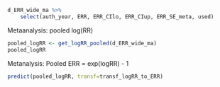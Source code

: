 ```r
d_ERR_wide_ma %>%
    select(auth_year, ERR, ERR_CIlo, ERR_CIup, ERR_SE_meta, used)
```

Metaanalysis: pooled log(RR)

```r
pooled_logRR <- get_logRR_pooled(d_ERR_wide_ma)
pooled_logRR
```

Metanalysis: Pooled ERR = exp(logRR) - 1

```r
predict(pooled_logRR, transf=transf_logRR_to_ERR)
```
